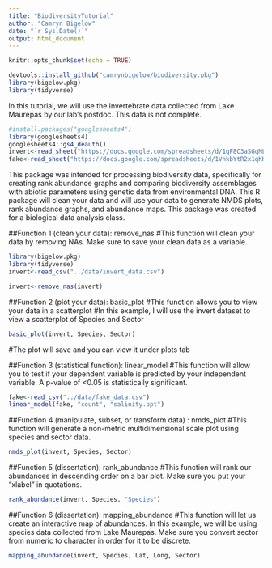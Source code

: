 ```yaml
---
title: "BiodiversityTutorial"
author: "Camryn Bigelow"
date: "`r Sys.Date()`"
output: html_document
---
```


```r
knitr::opts_chunk$set(echo = TRUE)
```

```r
devtools::install_github("camrynbigelow/biodiversity.pkg")
library(bigelow.pkg)
library(tidyverse)
```

In this tutorial, we will use the invertebrate data collected from Lake Maurepas by our lab's postdoc. This data is not complete.

```r
#install.packages("googlesheets4")
library(googlesheets4)
googlesheets4::gs4_deauth()
invert<-read_sheet("https://docs.google.com/spreadsheets/d/1qF8C3aSGqML05NBuKGDH_ReAo4UITNWAvi0d269KIAs/edit?usp=sharing")
fake<-read_sheet("https://docs.google.com/spreadsheets/d/1VnkbYtR2x1qKKU8HcksrMJM8SgW641ICu6IL2nSFFOo/edit?usp=sharing")
```

This package was intended for processing biodiversity data, specifically for creating rank abundance graphs and comparing biodiversity assemblages with abiotic parameters using genetic data from environmental DNA. This R package will clean your data and will use your data to generate NMDS plots, rank abundance graphs, and abundance maps. This package was created for a biological data analysis class.

##Function 1 (clean your data): remove_nas
#This function will clean your data by removing NAs. Make sure to save your clean data as a variable.
```r
library(bigelow.pkg)
library(tidyverse)
invert<-read_csv("../data/invert_data.csv")

invert<-remove_nas(invert)
```

##Function 2 (plot your data): basic_plot
#This function allows you to view your data in a scatterplot
#In this example, I will use the invert dataset to view a scatterplot of Species and Sector
```r
basic_plot(invert, Species, Sector)
```
#The plot will save and you can view it under plots tab


##Function 3 (statistical function): linear_model
#This function will allow you to test if your dependent variable is predicted by your independent variable. A p-value of <0.05 is statistically significant.
```r
fake<-read_csv("../data/fake_data.csv")
linear_model(fake, "count", "salinity.ppt")
```



##Function 4 (manipulate, subset, or transform data) : nmds_plot
#This function will generate a non-metric multidimensional scale plot using species and sector data. 
```r
nmds_plot(invert, Species, Sector)
```


##Function 5 (dissertation): rank_abundance
#This function will rank our abundances in descending order on a bar plot. Make sure you put your "xlabel" in quotations.
```r
rank_abundance(invert, Species, "Species")
```

##Function 6 (dissertation): mapping_abundance
#This function will let us create an interactive map of abundances. In this example, we will be using species data collected from Lake Maurepas. Make sure you convert sector from numeric to character in order for it to be discrete.
```r
mapping_abundance(invert, Species, Lat, Long, Sector)
```
